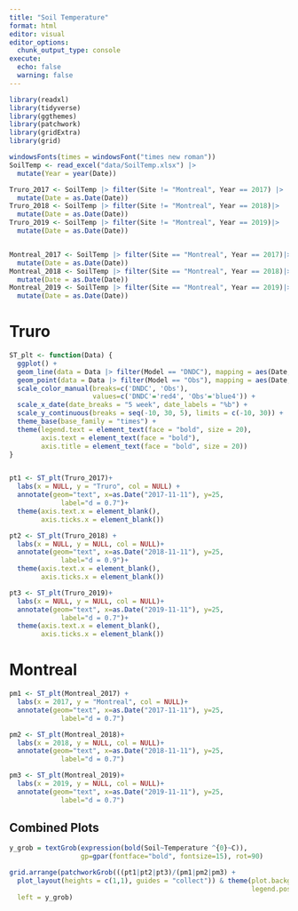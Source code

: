 ```yaml
---
title: "Soil Temperature"
format: html
editor: visual
editor_options: 
  chunk_output_type: console
execute: 
  echo: false
  warning: false
---
```


```r
library(readxl)
library(tidyverse)
library(ggthemes)
library(patchwork)
library(gridExtra)
library(grid)

windowsFonts(times = windowsFont("times new roman"))
SoilTemp <- read_excel("data/SoilTemp.xlsx") |> 
  mutate(Year = year(Date))

Truro_2017 <- SoilTemp |> filter(Site != "Montreal", Year == 2017) |> 
  mutate(Date = as.Date(Date))
Truro_2018 <- SoilTemp |> filter(Site != "Montreal", Year == 2018)|> 
  mutate(Date = as.Date(Date))
Truro_2019 <- SoilTemp |> filter(Site != "Montreal", Year == 2019)|> 
  mutate(Date = as.Date(Date))


Montreal_2017 <- SoilTemp |> filter(Site == "Montreal", Year == 2017)|> 
  mutate(Date = as.Date(Date))
Montreal_2018 <- SoilTemp |> filter(Site == "Montreal", Year == 2018)|> 
  mutate(Date = as.Date(Date))
Montreal_2019 <- SoilTemp |> filter(Site == "Montreal", Year == 2019)|> 
  mutate(Date = as.Date(Date))
```

# Truro

```r
ST_plt <- function(Data) {
  ggplot() +
  geom_line(data = Data |> filter(Model == "DNDC"), mapping = aes(Date, temp, color = "DNDC")) +
  geom_point(data = Data |> filter(Model == "Obs"), mapping = aes(Date, temp, color = "Obs"), size = 2) +
  scale_color_manual(breaks=c('DNDC', 'Obs'),
                     values=c('DNDC'='red4', 'Obs'='blue4')) +
  scale_x_date(date_breaks = "5 week", date_labels = "%b") + 
  scale_y_continuous(breaks = seq(-10, 30, 5), limits = c(-10, 30)) +
  theme_base(base_family = "times") +
  theme(legend.text = element_text(face = "bold", size = 20),
        axis.text = element_text(face = "bold"),
        axis.title = element_text(face = "bold", size = 20))
}


pt1 <- ST_plt(Truro_2017)+
  labs(x = NULL, y = "Truro", col = NULL) +
  annotate(geom="text", x=as.Date("2017-11-11"), y=25, 
             label="d = 0.7")+
  theme(axis.text.x = element_blank(),
        axis.ticks.x = element_blank())

pt2 <- ST_plt(Truro_2018) +
  labs(x = NULL, y = NULL, col = NULL)+
  annotate(geom="text", x=as.Date("2018-11-11"), y=25, 
             label="d = 0.9")+
  theme(axis.text.x = element_blank(),
        axis.ticks.x = element_blank())

pt3 <- ST_plt(Truro_2019)+
  labs(x = NULL, y = NULL, col = NULL)+
  annotate(geom="text", x=as.Date("2019-11-11"), y=25, 
             label="d = 0.7")+
  theme(axis.text.x = element_blank(),
        axis.ticks.x = element_blank())

```

# Montreal

```r
pm1 <- ST_plt(Montreal_2017) +
  labs(x = 2017, y = "Montreal", col = NULL)+
  annotate(geom="text", x=as.Date("2017-11-11"), y=25, 
             label="d = 0.7")

pm2 <- ST_plt(Montreal_2018)+
  labs(x = 2018, y = NULL, col = NULL)+
  annotate(geom="text", x=as.Date("2018-11-11"), y=25, 
             label="d = 0.7")

pm3 <- ST_plt(Montreal_2019)+
  labs(x = 2019, y = NULL, col = NULL)+
  annotate(geom="text", x=as.Date("2019-11-11"), y=25, 
             label="d = 0.7")

```

## Combined Plots

```r
y_grob = textGrob(expression(bold(Soil~Temperature ^{0}~C)),
                  gp=gpar(fontface="bold", fontsize=15), rot=90)

grid.arrange(patchworkGrob(((pt1|pt2|pt3)/(pm1|pm2|pm3) + 
  plot_layout(heights = c(1,1), guides = "collect")) & theme(plot.background = element_blank(),
                                                             legend.position = "top")),
  left = y_grob)
```
